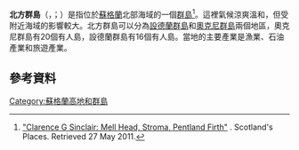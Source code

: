 {{Infobox Scottish island
|Map=Northern Isles topographic map.svg
|GridReference=HY99
|coordinates={{Coord|59|50|N|2|00|W|type:isle_region:GB_dim:500000|display=inline,title}}
|area= 2,464 km<sup>2</sup><ref>{{GRO10}}</ref>
|highest elevation= 
|island group=[[不列顛群島|不列顛群島]]
|Population= 44,516<ref>{{NRS1C}}</ref>
|population density= 18/km<sup>2</sup>
|main settlement= [[Kirkwall|Kirkwall]]
|references=
}}
'''北方群島'''（{{lang-en|Northern Isles}}，{{lang-sco|Northren Isles}}；{{lang-gd|Na h-Eileanan a Tuath}}）是指位於[[蘇格蘭|蘇格蘭]]北部海域的一個[[群島|群島]]<ref>[http://www.scotlandsplaces.gov.uk/search_item/index.php?service=RCAHMS&id=222027 "Clarence G Sinclair: Mell Head, Stroma, Pentland Firth"] {{Wayback|url=http://www.scotlandsplaces.gov.uk/search_item/index.php?service=RCAHMS&id=222027 |date=20120906044347 }}. Scotland's Places. Retrieved 27 May 2011.</ref>。這裡氣候涼爽溫和，但受附近海域的影響較大。北方群島可以分為[[設德蘭群島|設德蘭群島]]和[[奧克尼群島|奧克尼群島]]兩個地區，奧克尼群島有20個有人島，設德蘭群島有16個有人島。當地的主要產業是漁業、石油產業和旅遊產業。
==參考資料==
{{Reflist}}
[[Category:蘇格蘭高地和群島|Category:蘇格蘭高地和群島]]